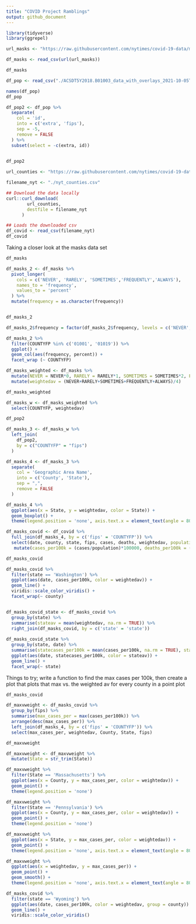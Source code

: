 ```yaml
---
title: "COVID Project Ramblings"
output: github_document
---
```


```r
library(tidyverse)
library(ggrepel)

```


```r
url_masks <- "https://raw.githubusercontent.com/nytimes/covid-19-data/master/mask-use/mask-use-by-county.csv"

df_masks <- read_csv(url(url_masks))

df_masks
```


```r
df_pop <- read_csv("./ACSDT5Y2018.B01003_data_with_overlays_2021-10-05T112340.csv", skip = 1)

names(df_pop)
df_pop

df_pop2 <- df_pop %>%
  separate(
    col = 'id',
    into = c('extra', 'fips'),
    sep = -5,
    remove = FALSE
  ) %>%
  subset(select = -c(extra, id))
  

df_pop2
```


```r
url_counties <- "https://raw.githubusercontent.com/nytimes/covid-19-data/master/us-counties.csv"

filename_nyt <- "./nyt_counties.csv"

## Download the data locally
curl::curl_download(
        url_counties,
        destfile = filename_nyt
      )

## Loads the downloaded csv
df_covid <- read_csv(filename_nyt)
df_covid

```
Taking a closer look at the masks data set

```r

df_masks

df_masks_2 <- df_masks %>%
  pivot_longer(
    cols = c('NEVER', 'RARELY', 'SOMETIMES','FREQUENTLY','ALWAYS'),
    names_to = 'frequency',
    values_to = 'percent'
  ) %>%
  mutate(frequency = as.character(frequency))


df_masks_2

df_masks_2$frequency = factor(df_masks_2$frequency, levels = c('NEVER', 'RARELY', 'SOMETIMES','FREQUENTLY','ALWAYS'), ordered = TRUE)

df_masks_2 %>%
  filter(COUNTYFP %in% c('01001', '01019')) %>%
  ggplot() +
  geom_col(aes(frequency, percent)) +
  facet_wrap (~ COUNTYFP)
```

```r
df_masks_weighted <- df_masks %>%
  mutate(NEVER = NEVER*0, RARELY = RARELY*1, SOMETIMES = SOMETIMES*2, FREQUENTLY = FREQUENTLY*3, ALWAYS = ALWAYS*4) %>%
  mutate(weightedav = (NEVER+RARELY+SOMETIMES+FREQUENTLY+ALWAYS)/4)

df_masks_weighted

df_masks_w <- df_masks_weighted %>%
  select(COUNTYFP, weightedav)

df_pop2

df_masks_3 <- df_masks_w %>%
  left_join(
    df_pop2,
    by = c("COUNTYFP" = "fips")
  )

df_masks_4 <- df_masks_3 %>%
  separate(
    col = 'Geographic Area Name',
    into = c('County', 'State'),
    sep = ",",
    remove = FALSE
  )

df_masks_4 %>%
  ggplot(aes(x = State, y = weightedav, color = State)) +
  geom_boxplot() +
  theme(legend.position = 'none', axis.text.x = element_text(angle = 80, hjust = 1))

df_masks_covid <- df_covid %>%
  full_join(df_masks_4, by = c('fips' = 'COUNTYFP')) %>%
  select(date, county, state, fips, cases, deaths, weightedav, population = 'Estimate!!Total') %>%
   mutate(cases_per100k = (cases/population)*100000, deaths_per100k = (deaths/population)*100000)

df_masks_covid

df_masks_covid %>%
  filter(state == 'Washington') %>%
  ggplot(aes(date, cases_per100k, color = weightedav)) +
  geom_line() +
  viridis::scale_color_viridis() +
  facet_wrap(~ county)


df_masks_covid_state <- df_masks_covid %>%
  group_by(state) %>%
  summarise(stateav = mean(weightedav, na.rm = TRUE)) %>%
  right_join(df_masks_covid, by = c('state' = 'state'))
  
df_masks_covid_state %>%
  group_by(state, date) %>%
  summarise(statecases_per100k = mean(cases_per100k, na.rm = TRUE), stateav = stateav) %>%
  ggplot(aes(date, statecases_per100k, color = stateav)) +
  geom_line() +
  facet_wrap(~ state)

```

Things to try;
write a function to find the max cases per 100k, then create a plot that plots that max vs. the weighted av for every county in a point plot

```r
df_masks_covid

df_maxvweight <- df_masks_covid %>%
  group_by(fips) %>%
  summarise(max_cases_per = max(cases_per100k)) %>%
  arrange(desc(max_cases_per)) %>%
  left_join(df_masks_4, by = c('fips' = 'COUNTYFP')) %>%
  select(max_cases_per, weightedav, County, State, fips)

df_maxvweight

df_maxvweight <- df_maxvweight %>% 
  mutate(State = str_trim(State))

df_maxvweight %>%
  filter(State == 'Massachusetts') %>%
  ggplot(aes(x = County, y = max_cases_per, color = weightedav)) +
  geom_point() +
  theme(legend.position = 'none')

df_maxvweight %>%
  filter(State == 'Pennsylvania') %>%
  ggplot(aes(x = County, y = max_cases_per, color = weightedav)) +
  geom_point() +
  theme(legend.position = 'none')

df_maxvweight %>%
  ggplot(aes(x = State, y = max_cases_per, color = weightedav)) +
  geom_point() +
  theme(legend.position = 'none', axis.text.x = element_text(angle = 80, hjust = 1))

df_maxvweight %>%
  ggplot(aes(x = weightedav, y = max_cases_per)) +
  geom_point() +
  geom_smooth() +
  theme(legend.position = 'none', axis.text.x = element_text(angle = 80, hjust = 1))
```

```r
df_masks_covid %>%
  filter(state == 'Wyoming') %>%
  ggplot(aes(date, cases_per100k, color = weightedav, group = county)) +
  geom_line() +
  viridis::scale_color_viridis()
```


